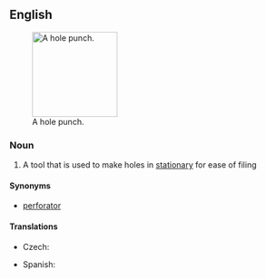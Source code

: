 ==English==
{{wikipedia}}
[[Image:Hole_punch.JPG|thumb|150px|A hole punch.]]
===Noun===
{{en-noun|sg=[[hole]] [[punch]]|es}}

# A tool that is used to make holes in [[stationary]] for ease of filing

====Synonyms====
* [[perforator]]

====Translations====
{{trans-top|tool}}
* Czech: {{t-|cs|děrovačka|f}}
{{trans-mid}}
* Spanish: {{t-|es|máquina perforadora|f}}
{{trans-bottom}}